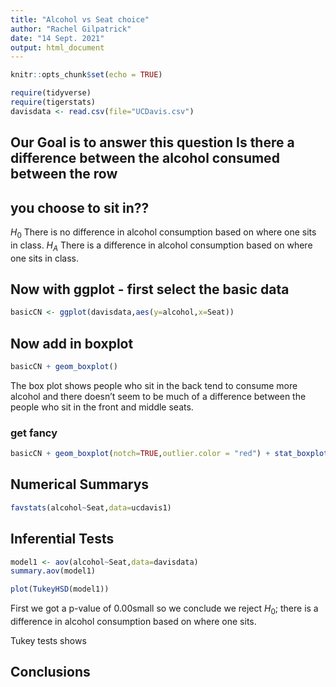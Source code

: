 ```yaml
---
title: "Alcohol vs Seat choice"
author: "Rachel Gilpatrick"
date: "14 Sept. 2021"
output: html_document
---
```


```r
knitr::opts_chunk$set(echo = TRUE)
```

```r
require(tidyverse)
require(tigerstats)
davisdata <- read.csv(file="UCDavis.csv")
```
## Our Goal is to answer this question Is there a difference between the alcohol consumed between the row
## you choose to sit in??

$H_0$ There is no difference in alcohol consumption based on where one sits in class.
$H_A$ There is a difference in alcohol consumption based on where one sits in class.

## Now with ggplot - first select the basic data

```r
basicCN <- ggplot(davisdata,aes(y=alcohol,x=Seat))
```
## Now add in boxplot

```r
basicCN + geom_boxplot()
```
  
The box plot shows people who sit in the back tend to consume more alcohol and there doesn't seem to be much of a difference between the people who sit in the front and middle seats.  
  
### get fancy  

```r
basicCN + geom_boxplot(notch=TRUE,outlier.color = "red") + stat_boxplot(geom ='errorbar') + labs(title="Fancy notch boxplot \n with 2 lines")
```

## Numerical Summarys 

```r
favstats(alcohol~Seat,data=ucdavis1)
```

## Inferential Tests

```r
model1 <- aov(alcohol~Seat,data=davisdata)
summary.aov(model1)
```

```r
plot(TukeyHSD(model1))
```

First we got a p-value of 0.00small so we conclude we reject $H_0$; there is a difference in alcohol consumption based on where one sits.

Tukey tests shows 

## Conclusions


